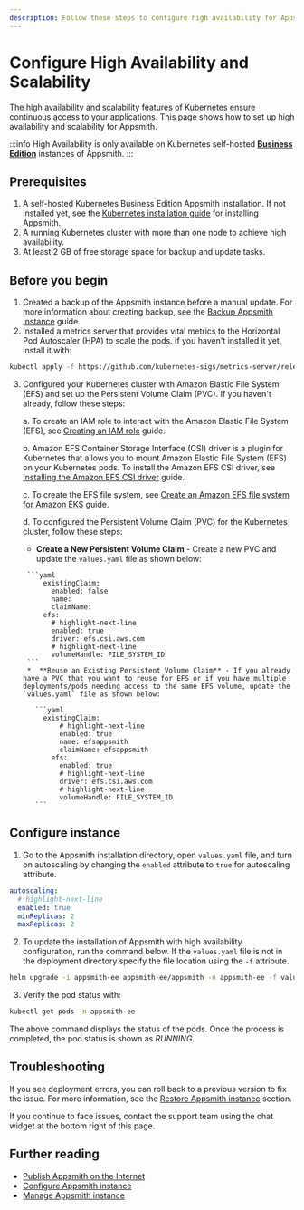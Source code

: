 ```yaml
---
description: Follow these steps to configure high availability for Appsmith on Kubernetes.
---
```


# Configure High Availability and Scalability
The high availability and scalability features of Kubernetes ensure continuous access to your applications. This page shows how to set up high availability and scalability for Appsmith.

:::info
High Availability is only available on Kubernetes self-hosted [**Business Edition**](https://www.appsmith.com/pricing) instances of Appsmith.
:::

## Prerequisites

1. A self-hosted Kubernetes Business Edition Appsmith installation. If not installed yet, see the [Kubernetes installation guide](/getting-started/setup/installation-guides/kubernetes) for installing Appsmith.
2. A running Kubernetes cluster with more than one node to achieve high availability. 
3. At least 2 GB of free storage space for backup and update tasks.

## Before you begin
1. Created a backup of the Appsmith instance before a manual update. For more information about creating backup, see the [Backup Appsmith Instance](/getting-started/setup/instance-management/appsmithctl?current-command-type=kubernetes-commands#backup-instance) guide.
2. Installed a metrics server that provides vital metrics to the Horizontal Pod Autoscaler (HPA) to scale the pods. If you haven't installed it yet, install it with:
  ```bash
  kubectl apply -f https://github.com/kubernetes-sigs/metrics-server/releases/latest/download/components.yaml
  ```
3. Configured your Kubernetes cluster with Amazon Elastic File System (EFS) and set up the Persistent Volume Claim (PVC). If you haven't already, follow these steps:

    a. To create an IAM role to interact with the Amazon Elastic File System (EFS), see [Creating an IAM role](https://docs.aws.amazon.com/eks/latest/userguide/efs-csi.html#efs-create-iam-resources) guide.
          
    b. Amazon EFS Container Storage Interface (CSI) driver is a plugin for Kubernetes that allows you to mount Amazon Elastic File System (EFS) on your Kubernetes pods. To install the Amazon EFS CSI driver, see [Installing the Amazon EFS CSI driver](https://github.com/kubernetes-sigs/aws-efs-csi-driver/blob/master/docs/README.md#installation) guide. 

    c. To create the EFS file system, see [Create an Amazon EFS file system for Amazon EKS](https://github.com/kubernetes-sigs/aws-efs-csi-driver/blob/master/docs/efs-create-filesystem.md) guide.

    d. To configured the Persistent Volume Claim (PVC) for the Kubernetes cluster, follow these steps:

      *  **Create a New Persistent Volume Claim** - Create a new PVC and update the `values.yaml` file as shown below:

        ```yaml
            existingClaim:
              enabled: false
              name: 
              claimName: 
            efs:
              # highlight-next-line
              enabled: true
              driver: efs.csi.aws.com
              # highlight-next-line
              volumeHandle: FILE_SYSTEM_ID
        ```
        *  **Reuse an Existing Persistent Volume Claim** - If you already have a PVC that you want to reuse for EFS or if you have multiple deployments/pods needing access to the same EFS volume, update the `values.yaml` file as shown below:

          ```yaml
            existingClaim:
                # highlight-next-line
                enabled: true
                name: efsappsmith
                claimName: efsappsmith
              efs:
                enabled: true
                # highlight-next-line
                driver: efs.csi.aws.com
                # highlight-next-line
                volumeHandle: FILE_SYSTEM_ID
          ```
      

## Configure instance

1. Go to the Appsmith installation directory, open `values.yaml` file, and turn on autoscaling by changing the `enabled` attribute to `true` for autoscaling attribute.

  ```yaml
  autoscaling:
    # highlight-next-line
    enabled: true
    minReplicas: 2
    maxReplicas: 2
  ```

2. To update the installation of Appsmith with high availability configuration, run the command below. If the `values.yaml` file is not in the deployment directory specify the file location using the `-f` attribute.

```bash
helm upgrade -i appsmith-ee appsmith-ee/appsmith -n appsmith-ee -f values.yaml
```

3. Verify the pod status with:

```bash
kubectl get pods -n appsmith-ee
```
The above command displays the status of the pods. Once the process is completed, the pod status is shown as _RUNNING_.

## Troubleshooting
If you see deployment errors, you can roll back to a previous version to fix the issue. For more information, see the [Restore Appsmith instance](/getting-started/setup/instance-management/appsmithctl?current-command-type=kubernetes-commands#restore-instance) section. 

If you continue to face issues, contact the support team using the chat widget at the bottom right of this page.

## Further reading
* [Publish Appsmith on the Internet](/getting-started/setup/installation-guides/kubernetes/publish-appsmith-online)
* [Configure Appsmith instance](/getting-started/setup/instance-configuration#configure-helm-installations)
* [Manage Appsmith instance](/getting-started/setup/instance-management/)